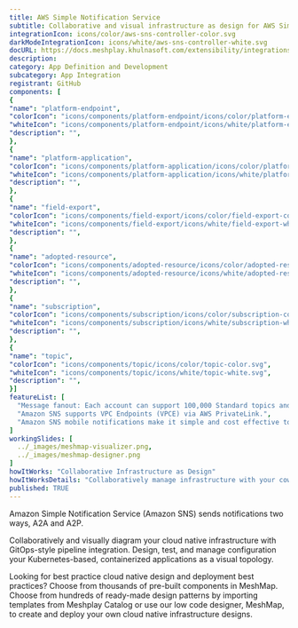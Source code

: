 ```yaml
---
title: AWS Simple Notification Service
subtitle: Collaborative and visual infrastructure as design for AWS Simple Notification Service
integrationIcon: icons/color/aws-sns-controller-color.svg
darkModeIntegrationIcon: icons/white/aws-sns-controller-white.svg
docURL: https://docs.meshplay.khulnasoft.com/extensibility/integrations/aws-sns-controller
description: 
category: App Definition and Development
subcategory: App Integration
registrant: GitHub
components: [
{
"name": "platform-endpoint",
"colorIcon": "icons/components/platform-endpoint/icons/color/platform-endpoint-color.svg",
"whiteIcon": "icons/components/platform-endpoint/icons/white/platform-endpoint-white.svg",
"description": "",
},
{
"name": "platform-application",
"colorIcon": "icons/components/platform-application/icons/color/platform-application-color.svg",
"whiteIcon": "icons/components/platform-application/icons/white/platform-application-white.svg",
"description": "",
},
{
"name": "field-export",
"colorIcon": "icons/components/field-export/icons/color/field-export-color.svg",
"whiteIcon": "icons/components/field-export/icons/white/field-export-white.svg",
"description": "",
},
{
"name": "adopted-resource",
"colorIcon": "icons/components/adopted-resource/icons/color/adopted-resource-color.svg",
"whiteIcon": "icons/components/adopted-resource/icons/white/adopted-resource-white.svg",
"description": "",
},
{
"name": "subscription",
"colorIcon": "icons/components/subscription/icons/color/subscription-color.svg",
"whiteIcon": "icons/components/subscription/icons/white/subscription-white.svg",
"description": "",
},
{
"name": "topic",
"colorIcon": "icons/components/topic/icons/color/topic-color.svg",
"whiteIcon": "icons/components/topic/icons/white/topic-white.svg",
"description": "",
}]
featureList: [
  "Message fanout: Each account can support 100,000 Standard topics and each topic supports up to 12.5M subscriptions.",
  "Amazon SNS supports VPC Endpoints (VPCE) via AWS PrivateLink.",
  "Amazon SNS mobile notifications make it simple and cost effective to fan out mobile push notifications to iOS, Android, Fire, Windows, and Baidu devices."
]
workingSlides: [
  ../_images/meshmap-visualizer.png,
  ../_images/meshmap-designer.png
]
howItWorks: "Collaborative Infrastructure as Design"
howItWorksDetails: "Collaboratively manage infrastructure with your coworkers synchronously sharing the same designs."
published: TRUE
---
```

<p>
Amazon Simple Notification Service (Amazon SNS) sends notifications two ways, A2A and A2P.
</p>
<p>
    Collaboratively and visually diagram your cloud native infrastructure with GitOps-style pipeline integration. Design, test, and manage configuration your Kubernetes-based, containerized applications as a visual topology.
</p>
<p>
    Looking for best practice cloud native design and deployment best practices? Choose from thousands of pre-built components in MeshMap. Choose from hundreds of ready-made design patterns by importing templates from Meshplay Catalog or use our low code designer, MeshMap, to create and deploy your own cloud native infrastructure designs.
</p>
